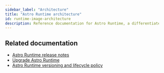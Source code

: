 ```yaml
---
sidebar_label: "Architecture"
title: "Astro Runtime architecture"
id: runtime-image-architecture
description: Reference documentation for Astro Runtime, a differentiated distribution of Apache Airflow.
---
```



<RuntimeImageArchitecture product="Software" />

## Related documentation

- [Astro Runtime release notes](https://docs.astronomer.io/astro/runtime-release-notes)
- [Upgrade Astro Runtime](manage-airflow-versions.md)
- [Astro Runtime versioning and lifecycle policy](runtime-version-lifecycle-policy)